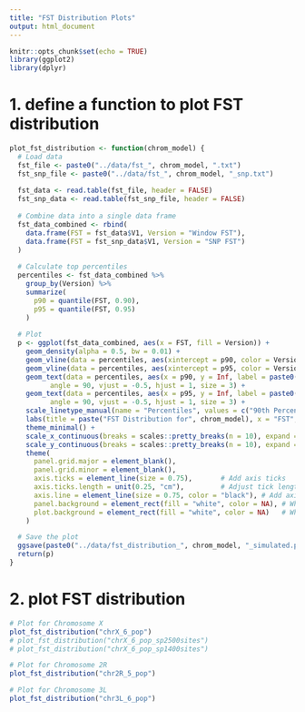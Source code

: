 ```yaml
---
title: "FST Distribution Plots"
output: html_document
---
```


```r
knitr::opts_chunk$set(echo = TRUE)
library(ggplot2)
library(dplyr)
```

# 1. define a function to plot FST distribution
```r
plot_fst_distribution <- function(chrom_model) {
  # Load data
  fst_file <- paste0("../data/fst_", chrom_model, ".txt")
  fst_snp_file <- paste0("../data/fst_", chrom_model, "_snp.txt")
  
  fst_data <- read.table(fst_file, header = FALSE)
  fst_snp_data <- read.table(fst_snp_file, header = FALSE)
  
  # Combine data into a single data frame
  fst_data_combined <- rbind(
    data.frame(FST = fst_data$V1, Version = "Window FST"),
    data.frame(FST = fst_snp_data$V1, Version = "SNP FST")
  )
  
  # Calculate top percentiles
  percentiles <- fst_data_combined %>%
    group_by(Version) %>%
    summarize(
      p90 = quantile(FST, 0.90),
      p95 = quantile(FST, 0.95)
    )
  
  # Plot
  p <- ggplot(fst_data_combined, aes(x = FST, fill = Version)) +
    geom_density(alpha = 0.5, bw = 0.01) +
    geom_vline(data = percentiles, aes(xintercept = p90, color = Version, linetype = "90th Percentile"), size = 1) +
    geom_vline(data = percentiles, aes(xintercept = p95, color = Version, linetype = "95th Percentile"), size = 1) +
    geom_text(data = percentiles, aes(x = p90, y = Inf, label = paste0("90th: ", round(p90, 2)), color = Version), 
          angle = 90, vjust = -0.5, hjust = 1, size = 3) +
    geom_text(data = percentiles, aes(x = p95, y = Inf, label = paste0("95th: ", round(p95, 2)), color = Version), 
          angle = 90, vjust = -0.5, hjust = 1, size = 3) +
    scale_linetype_manual(name = "Percentiles", values = c("90th Percentile" = "dashed", "95th Percentile" = "dotted")) +
    labs(title = paste("FST Distribution for", chrom_model), x = "FST", y = "Density") +
    theme_minimal() +
    scale_x_continuous(breaks = scales::pretty_breaks(n = 10), expand = c(0, 0)) +
    scale_y_continuous(breaks = scales::pretty_breaks(n = 10), expand = c(0, 0)) +
    theme(
      panel.grid.major = element_blank(),
      panel.grid.minor = element_blank(),
      axis.ticks = element_line(size = 0.75),       # Add axis ticks
      axis.ticks.length = unit(0.25, "cm"),         # Adjust tick length
      axis.line = element_line(size = 0.75, color = "black"), # Add axis lines
      panel.background = element_rect(fill = "white", color = NA), # White background
      plot.background = element_rect(fill = "white", color = NA)   # White background
    )

  # Save the plot
  ggsave(paste0("../data/fst_distribution_", chrom_model, "_simulated.png"), plot = p, width = 6, height = 4, dpi = 300)
  return(p)
}
```

# 2. plot FST distribution
```r
# Plot for Chromosome X
plot_fst_distribution("chrX_6_pop")
# plot_fst_distribution("chrX_6_pop_sp2500sites")
# plot_fst_distribution("chrX_6_pop_sp1400sites")

# Plot for Chromosome 2R
plot_fst_distribution("chr2R_5_pop")

# Plot for Chromosome 3L
plot_fst_distribution("chr3L_6_pop")
```